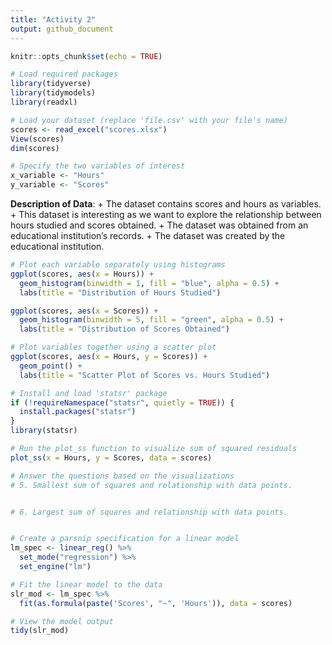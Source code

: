 ```yaml
---
title: "Activity 2"
output: github_document
---
```


```r
knitr::opts_chunk$set(echo = TRUE)
```

```r
# Load required packages
library(tidyverse)
library(tidymodels)
library(readxl)

```

```r

# Load your dataset (replace 'file.csv' with your file's name)
scores <- read_excel("scores.xlsx")
View(scores)
dim(scores)

# Specify the two variables of interest
x_variable <- "Hours"
y_variable <- "Scores"

```

**Description of Data**:
+ The dataset contains scores and hours as variables.
+ This dataset is interesting as we want to explore the relationship between hours studied and scores obtained.
+ The dataset was obtained from an educational institution's records.
+ The dataset was created by the educational institution.


```r

# Plot each variable separately using histograms
ggplot(scores, aes(x = Hours)) +
  geom_histogram(binwidth = 1, fill = "blue", alpha = 0.5) +
  labs(title = "Distribution of Hours Studied")

ggplot(scores, aes(x = Scores)) +
  geom_histogram(binwidth = 5, fill = "green", alpha = 0.5) +
  labs(title = "Distribution of Scores Obtained")

# Plot variables together using a scatter plot
ggplot(scores, aes(x = Hours, y = Scores)) +
  geom_point() +
  labs(title = "Scatter Plot of Scores vs. Hours Studied")


```



```r

# Install and load 'statsr' package
if (!requireNamespace("statsr", quietly = TRUE)) {
  install.packages("statsr")
}
library(statsr)

# Run the plot_ss function to visualize sum of squared residuals
plot_ss(x = Hours, y = Scores, data = scores)

# Answer the questions based on the visualizations
# 5. Smallest sum of squares and relationship with data points.


# 6. Largest sum of squares and relationship with data points.



```


```r

# Create a parsnip specification for a linear model
lm_spec <- linear_reg() %>%
  set_mode("regression") %>%
  set_engine("lm")

# Fit the linear model to the data
slr_mod <- lm_spec %>% 
  fit(as.formula(paste('Scores', "~", 'Hours')), data = scores)

# View the model output
tidy(slr_mod)





```


